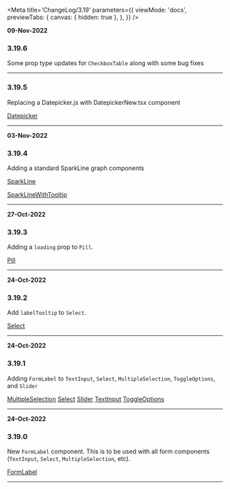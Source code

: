 <!--ATTENTION -->
<!--When updating this file, please add the newest comments at the top of the file so they are displayed first -->
<!--Changes should include any functional changes made to the component and how that affects the component/function usage -->
<!--or changes made to the Types (and what effect that will have for the component/function) -->


<Meta
  title='ChangeLog/3.19'
  parameters={{
    viewMode: 'docs',
    previewTabs: {
      canvas: { hidden: true },
    },
  }}
/>

<!-- INSERT NEW UPDATE HERE -->
<!-- Include date, version & the change and it's functional effects -->

**09-Nov-2022**

### 3.19.6

Some prop type updates for `CheckboxTable` along with some bug fixes

---

### 3.19.5

Replacing a Datepicker.js with DatepickerNew.tsx component

[Datepicker](/story/components-datepicker-datepicker--basic)

---

**03-Nov-2022**

### 3.19.4

Adding a standard SparkLine graph components

[SparkLine](/story/wip-sparkline--default)

[SparkLineWithTooltip](/story/components-charts-sparkline-with-tooltip--default)

---

**27-Oct-2022**

### 3.19.3

Adding a `loading` prop to `Pill`.

[Pill](/story/components-pill--basic)

---

**24-Oct-2022**

### 3.19.2

Add `labelTooltip` to `Select`.

[Select](/story/components-formcomponents-select--with-label)

---

**24-Oct-2022**

### 3.19.1

Adding `FormLabel` to `TextInput`, `Select`, `MultipleSelection`, `ToggleOptions`, and `Slider`

[MultipleSelection](/story/components-formcomponents-multiselect-multipleselection--basic)
[Select](/story/components-formcomponents-select--with-label)
[Slider](/story/components-formcomponents-slider--slider-component)
[TextInput](/story/components-formcomponents-textinput--basic)
[ToggleOptions](/story/components-formcomponents-toggleoptions--basic)

---

**24-Oct-2022**

### 3.19.0

New `FormLabel` component. This is to be used with all form components (`TextInput`, `Select`, `MultipleSelection`, etc).

[FormLabel](/story/components-formcomponents-formlabel--basic)

---
